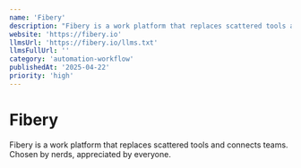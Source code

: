```yaml
---
name: 'Fibery'
description: "Fibery is a work platform that replaces scattered tools and connects teams.' Chosen by nerds, appreciated by everyone."
website: 'https://fibery.io'
llmsUrl: 'https://fibery.io/llms.txt'
llmsFullUrl: ''
category: 'automation-workflow'
publishedAt: '2025-04-22'
priority: 'high'
---
```


# Fibery

Fibery is a work platform that replaces scattered tools and connects teams. Chosen by nerds, appreciated by everyone.
